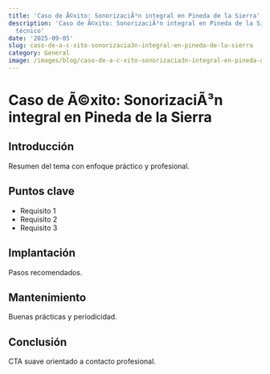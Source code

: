 ```yaml
---
title: 'Caso de Ã©xito: SonorizaciÃ³n integral en Pineda de la Sierra'
description: 'Caso de Ã©xito: SonorizaciÃ³n integral en Pineda de la Sierra — artículo
  técnico'
date: '2025-09-05'
slug: caso-de-a-c-xito-sonorizacia3n-integral-en-pineda-de-la-sierra
category: General
image: /images/blog/caso-de-a-c-xito-sonorizacia3n-integral-en-pineda-de-la-sierra/caso-de-a-c-xito-sonorizacia3n-integral-en-pineda-de-la-sierra-hero-001.webp
---
```


# Caso de Ã©xito: SonorizaciÃ³n integral en Pineda de la Sierra

## Introducción

Resumen del tema con enfoque práctico y profesional.

## Puntos clave

- Requisito 1
- Requisito 2
- Requisito 3

## Implantación

Pasos recomendados.

## Mantenimiento

Buenas prácticas y periodicidad.

## Conclusión

CTA suave orientado a contacto profesional.
